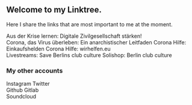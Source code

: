 

<SEO title="Linktree - Basti Paintner" />

<div class="linktree">

## Welcome to my Linktree.

Here I share the links that are most important to me at the moment.

<Link to="https://digitalezivilgesellschaft.org/">Aus der Krise lernen: Digitale Zivilgesellschaft stärken!</Link>

<br/>
<Link to="https://crimethinc.com/2020/03/18/das-virus-uberleben-ein-anarchistischer-leitfaden-kapitalismus-in-der-krise-aufkommender-totalitarismus-strategien-des-widerstands">Corona, das Virus überleben: Ein anarchistischer Leitfaden</Link>
<Link to="https://www.die-einkaufshelden.de/">Corona Hilfe: Einkaufshelden</Link>
<Link to="https://wirhelfen.eu/">Corona Hilfe: wirhelfen.eu</Link>

<br/>

<Link to="https://unitedwestream.berlin/">Livestreams: Save Berlins club culture</Link>
<Link to="https://mokka-merch.com/united-we-stream/">Solishop: Berlin club culture</Link>

### My other accounts

<Link to="https://instagram.com/bastivegan"><Instagram className="svg"/>Instagram</Link>
<Link to="https://twitter.com/lItc0de"><Twitter className="svg"/>Twitter</Link>

<br/>

<Link to="https://github.com/litc0de"><Github className="svg"/>Github</Link>
<Link to="https://gitlab.com/litc0de"><Gitlab className="svg"/>Gitlab</Link>

<br/>

<Link to="https://soundcloud.com/user-916182571"><Soundcloud className="svg"/>Soundcloud</Link>

</div>
